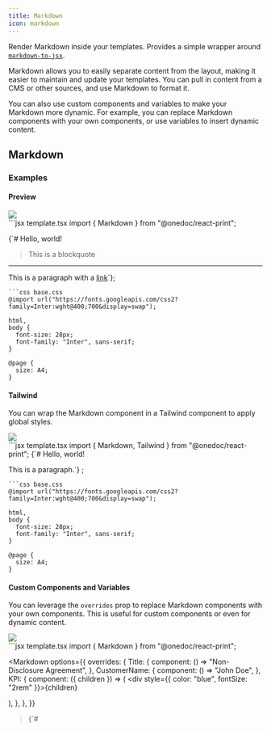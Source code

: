 ```yaml
---
title: Markdown
icon: markdown
---
```


Render Markdown inside your templates. Provides a simple wrapper around [`markdown-to-jsx`](https://github.com/quantizor/markdown-to-jsx).

Markdown allows you to easily separate content from the layout, making it easier to maintain and update your templates. You can pull in content from a CMS or other sources, and use Markdown to format it.

You can also use custom components and variables to make your Markdown more dynamic. For example, you can replace Markdown components with your own components, or use variables to insert dynamic content.

## Markdown

### Examples

#### Preview

<Frame type="glass"><img src="../images/previews/markdown-302e8ef2/document.1.jpg" style={{ maxHeight: '400px', borderRadius: "0.25rem", overflow: "hidden" }} /></Frame>

<div style={{paddingTop: "1rem", paddingBottom: "1rem"}}><CodeGroup>
```jsx template.tsx
import { Markdown } from "@onedoc/react-print";

<Markdown>{`# Hello, world!

> This is a blockquote

---

This is a paragraph with a [link](https://google.com)`}</Markdown>;

```
```css base.css
@import url("https://fonts.googleapis.com/css2?family=Inter:wght@400;700&display=swap");

html,
body {
  font-size: 28px;
  font-family: "Inter", sans-serif;
}

@page {
  size: A4;
}

```
</CodeGroup></div>

#### Tailwind

You can wrap the Markdown component in a Tailwind component to apply global styles.

<Frame type="glass"><img src="../images/previews/markdown-d350a9b4/document.1.jpg" style={{ maxHeight: '400px', borderRadius: "0.25rem", overflow: "hidden" }} /></Frame>

<div style={{paddingTop: "1rem", paddingBottom: "1rem"}}><CodeGroup>
```jsx template.tsx
import { Markdown, Tailwind } from "@onedoc/react-print";

<Tailwind>
  <Markdown
    options={{
      overrides: {
        h1: {
          props: {
            className: "text-2xl font-bold",
          },
        },
      },
    }}
  >{`# Hello, world!

This is a paragraph.`}</Markdown>
</Tailwind>;

```
```css base.css
@import url("https://fonts.googleapis.com/css2?family=Inter:wght@400;700&display=swap");

html,
body {
  font-size: 28px;
  font-family: "Inter", sans-serif;
}

@page {
  size: A4;
}

```
</CodeGroup></div>

#### Custom Components and Variables

You can leverage the `overrides` prop to replace Markdown components with your own components. This is useful for custom components or even for dynamic content.

<Frame type="glass"><img src="../images/previews/markdown-bcb11a34/document.1.jpg" style={{ maxHeight: '400px', borderRadius: "0.25rem", overflow: "hidden" }} /></Frame>

<div style={{paddingTop: "1rem", paddingBottom: "1rem"}}><CodeGroup>
```jsx template.tsx
import { Markdown } from "@onedoc/react-print";

<Markdown
  options={{
    overrides: {
      Title: {
        component: () => "Non-Disclosure Agreement",
      },
      CustomerName: {
        component: () => "John Doe",
      },
      KPI: {
        component: ({ children }) => (
          <div style={{ color: "blue", fontSize: "2rem" }}>{children}</div>
        ),
      },
    },
  }}
>{`# <Title />

This agreement is signed with <CustomerName />.

<KPI>20/month</KPI>`}</Markdown>;

```
```css base.css
@import url("https://fonts.googleapis.com/css2?family=Inter:wght@400;700&display=swap");

html,
body {
  font-size: 28px;
  font-family: "Inter", sans-serif;
}

@page {
  size: A4;
}

```
</CodeGroup></div>

